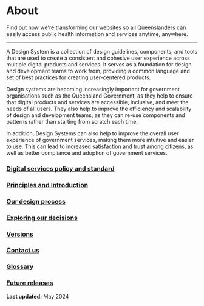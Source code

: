 

<Meta title="About" />

About
=====

Find out how we're transforming our websites so all Queenslanders can easily access public health information and services anytime, anywhere.

---

A Design System is a collection of design guidelines, components, and tools that are used to create a consistent and cohesive user experience across multiple digital products and services. It serves as a foundation for design and development teams to work from, providing a common language and set of best practices for creating user-centered products.

Design systems are becoming increasingly important for government organisations such as the Queensland Government, as they help to ensure that digital products and services are accessible, inclusive, and meet the needs of all users. They also help to improve the efficiency and scalability of design and development teams, as they can re-use components and patterns rather than starting from scratch each time.

In addition, Design Systems can also help to improve the overall user experience of government services, making them more intuitive and easier to use. This can lead to increased satisfaction and trust among citizens, as well as better compliance and adoption of government services.

### [Digital services policy and standard](./?path=/docs/digital-services-policy-and-standard--overview)

### [Principles and Introduction](./?path=/docs/principles-and-introduction--overview)

### [Our design process](./?path=/docs/our-design-process--overview)

### [Exploring our decisions](./?path=/docs/0-exploring-our-decisions--overview)

### [Versions](./?path=/docs/0-versions-pre-qgds-vanilla--overview)

### [Contact us](./?path=/docs/contact-us--overview)

### [Glossary](./?path=/docs/glossary--overview)

### [Future releases](./?path=/docs/0-versions-pre-qgds-vanilla-future-releases--overview)


**Last updated:** May 2024
